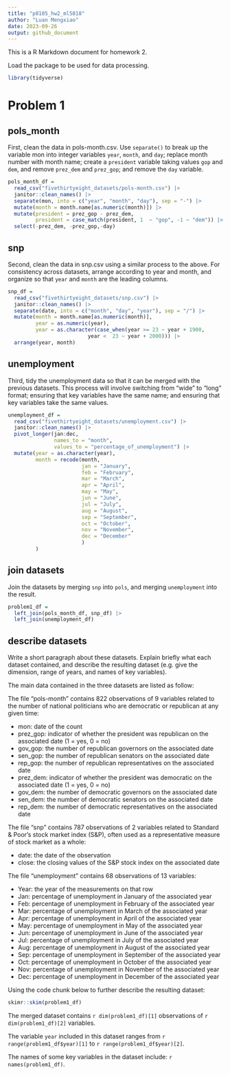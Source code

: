 ```yaml
---
title: "p8105_hw2_ml5018"
author: "Luan Mengxiao"
date: 2023-09-26
output: github_document
---
```


This is a R Markdown document for homework 2.

Load the package to be used for data processing.

```r
library(tidyverse)
```

# Problem 1

## pols_month

First, clean the data in pols-month.csv. Use `separate()` to break up the variable mon into integer variables `year`, `month`, and `day`; replace month number with month name; create a `president` variable taking values `gop` and `dem`, and remove `prez_dem` and `prez_gop`; and remove the `day` variable.

```r
pols_month_df = 
  read_csv("fivethirtyeight_datasets/pols-month.csv") |>
  janitor::clean_names() |>
  separate(mon, into = c("year", "month", "day"), sep = "-") |>
  mutate(month = month.name[as.numeric(month)]) |>
  mutate(president = prez_gop - prez_dem,
         president = case_match(president, 1  ~ "gop", -1 ~ "dem")) |>
  select(-prez_dem, -prez_gop,-day)
```

## snp

Second, clean the data in snp.csv using a similar process to the above. For consistency across datasets, arrange according to year and month, and organize so that `year` and `month` are the leading columns.

```r
snp_df = 
  read_csv("fivethirtyeight_datasets/snp.csv") |>
  janitor::clean_names() |>
  separate(date, into = c("month", "day", "year"), sep = "/") |>
  mutate(month = month.name[as.numeric(month)],
         year = as.numeric(year),
         year = as.character(case_when(year >= 23 ~ year + 1900,
                          year <  23 ~ year + 2000))) |>
  arrange(year, month)
```

## unemployment

Third, tidy the unemployment data so that it can be merged with the previous datasets. This process will involve switching from “wide” to “long” format; ensuring that key variables have the same name; and ensuring that key variables take the same values.

```r
unemployment_df = 
  read_csv("fivethirtyeight_datasets/unemployment.csv") |>
  janitor::clean_names() |>
  pivot_longer(jan:dec, 
               names_to = "month", 
               values_to = "percentage_of_unemployment") |>
  mutate(year = as.character(year),
         month = recode(month,
                        jan = "January",
                        feb = "February",
                        mar = "March",
                        apr = "April",
                        may = "May",
                        jun = "June",
                        jul = "July",
                        aug = "August",
                        sep = "September",
                        oct = "October",
                        nov = "November",
                        dec = "December"
                        )
         )
```

## join datasets

Join the datasets by merging `snp` into `pols`, and merging `unemployment` into the result.

```r
problem1_df = 
  left_join(pols_month_df, snp_df) |>
  left_join(unemployment_df)
```

## describe datasets

Write a short paragraph about these datasets. Explain briefly what each dataset contained, and describe the resulting dataset (e.g. give the dimension, range of years, and names of key variables).

The main data contained in the three datasets are listed as follow:

The file “pols-month” contains 822 observations of 9 variables related to the number of national politicians who are democratic or republican at any given time:

* mon: date of the count
* prez_gop: indicator of whether the president was republican on the associated date (1 = yes, 0 = no)
* gov_gop: the number of republican governors on the associated date
* sen_gop: the number of republican senators on the associated date
* rep_gop: the number of republican representatives on the associated date
* prez_dem: indicator of whether the president was democratic on the associated date (1 = yes, 0 = no)
* gov_dem: the number of democratic governors on the associated date
* sen_dem: the number of democratic senators on the associated date
* rep_dem: the number of democratic representatives on the associated date

The file “snp” contains 787 observations of 2 variables related to Standard & Poor’s stock market index (S&P), often used as a representative measure of stock market as a whole:

* date: the date of the observation
* close: the closing values of the S&P stock index on the associated date

The file “unemployment” contains 68 observations of 13 variables:

* Year: the year of the measurements on that row
* Jan: percentage of unemployment in January of the associated year
* Feb: percentage of unemployment in February of the associated year
* Mar: percentage of unemployment in March of the associated year
* Apr: percentage of unemployment in April of the associated year
* May: percentage of unemployment in May of the associated year
* Jun: percentage of unemployment in June of the associated year
* Jul: percentage of unemployment in July of the associated year
* Aug: percentage of unemployment in August of the associated year
* Sep: percentage of unemployment in September of the associated year
* Oct: percentage of unemployment in October of the associated year
* Nov: percentage of unemployment in November of the associated year
* Dec: percentage of unemployment in December of the associated year

Using the code chunk below to further describe the resulting dataset:

```r
skimr::skim(problem1_df)
```

The merged dataset contains `r dim(problem1_df)[1]` observations of `r dim(problem1_df)[2]` variables.

The variable `year` included in this dataset ranges from `r range(problem1_df$year)[1]` to `r range(problem1_df$year)[2]`.

The names of some key variables in the dataset include: `r names(problem1_df)`.